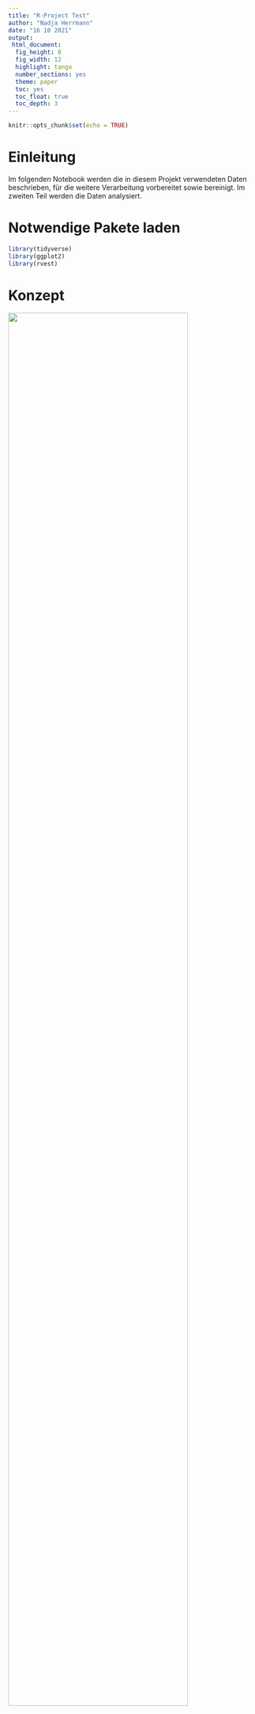 ```yaml
---
title: "R-Project Test"
author: "Nadja Herrmann"
date: "16 10 2021"
output:
 html_document:
  fig_height: 8
  fig_width: 12
  highlight: tango
  number_sections: yes
  theme: paper
  toc: yes
  toc_float: true
  toc_depth: 3
---
```


```r
knitr::opts_chunk$set(echo = TRUE)
```

# Einleitung {.sidebar}

Im folgenden Notebook werden die in diesem Projekt verwendeten Daten beschrieben, für die weitere Verarbeitung vorbereitet sowie bereinigt. Im zweiten Teil werden die Daten analysiert.

# Notwendige Pakete laden

```r
library(tidyverse)
library(ggplot2)
library(rvest)
```

# Konzept

<img src="files/Input_R.png" style="width:85%">


# Datenbeschaffung und Beschreibung

Für das Projekt werden zwei Datensätze aus unterschiedlichen Datenquellen herangezogen. Im folgenden Abschnitt werden diese Datensätze und ihre Eigenschaften genauer beschrieben.

## Mobilitätsdaten (Datensatz 1) 

Google liefert mit dem Datensatz „Mobilitätsbericht“ Informationen dazu, was sich durch die Regelungen 
zur Bekämpfung der Coronakrise hinsichtlich dem Mobilitätsaufkommen geändert hat. In den 
Mobilitätsberichten werden Bewegungstrends nach Region (Bundesland) für verschiedene Kategorien 
dargestellt. Sie zeigen Änderungen für jede Kategorie in einer Region auf. Es wird die Mobilität am Tag 
des Berichts mit der des Referenztags verglichen und die Veränderung wird in Prozent aufgezeigt. Ein 
Referenztag repräsentiert einen normalen Wert für den entsprechenden Wochentag. Der Referenztag 
ist der Medianwert der fünf Wochen vom 3. Januar bis 6. Februar 2020.
Alle Mobilitätsberichte sind nach Orten aufgeschlüsselt und zeigen, wie sich die Zahl der Besuche an 
Orten wie zum Beispiel Lebensmittelgeschäften und Parks verändert hat. Die Daten von Google stehen 
unter dem folgenden [Link](https://www.google.com/covid19/mobility/?hl=de) zur Verfügung.

### Beschreibung der Variablen


| Variable            | Beschreibung    |  
| ------------------- |:---------------:|
|Country region code  |ISO Code         |
|Country region       |Land             |
|sub_region_1         |Bundesland       |
|sub_region_2         |Bundesland Zusatz|
|metro_area           |Keine Einträge|
|iso_3166_2_code      |Keine Einträge|
|census_fips_code     |Keine Einträge|
|place_id             |tbd|
|date                 |Datum|
|retail_and_recreation|Einzelhandel und Erholung|
|grocery_and_pharmacy|Lebensmittel und Apotheken|
|parks | Park (z.B.: Öffentlicher Park, Schloss, Waldgebiete|
|transit_stations |Transitstationen|
|workplaces |Arbeitsstätten|
|residential |Haus und Wohnungen|

## Impfdaten (Datensatz 2)

Die COVID-19-Impfung kann einen Wendepunkt in der Kontrolle der COVID-19-Pandemie darstellen und erfährt daher hohes Maß an öffentlicher Aufmerksamkeit. Einführung und Umsetzung der COVID-19-Impfung gehen mit besonderen Herausforderungen einher, die bei der Impfdatenerfassung zu berücksichtigen sind.

In diesem Kontext ist es Ziel des Projekts "Digitales Impfquoten-Monitoring" (DIM), tagesaktuell und bundesweit die Impfquote zu erfassen und folgend aufbereitet darzustellen. Die Daten stehen 
unter dem folgenden [Link](https://github.com/robert-koch-institut/COVID-19-Impfungen_in_Deutschland) zur Verfügung.

### Beschreibung der Variablen

| Variable      | Beschreibung  |  
| ------------- |:-------------:|
| Impfdatum     | Impfdatum|
| BundeslandID_Impfort| ID 1-16|
| Impfstoff| Name Impfstoff|
| Impfserie|Serie der Impfung|
| Anzahl|Anzahl Geimpfte Personen|

## Bundesland_ID (Anreicherung der Daten)

Da in dem Datensatz der Mobilitätsdaten das Bundesland gegeben ist und in dem Datensatz der Impfdaten lediglich die Bundesland ID gegeben ist, wird zur Zusammenführung dieser beider Datensätze eine Anreicherung der Daten benötigt. Diese Anreicherung ist die Zuordnung der ID zum Bundesland. Die Daten stehen unter dem folgenden Link zur Verfügung: [Link]().


### Datenbeschaffung / Webscraping

```r
url = "https://de.wikipedia.org/wiki/Amtlicher_Gemeindeschl%C3%BCssel"
```

```r
#scraping <- url %>%
#  read_html() %>%
#  html_node(xpath = '//*[@id="mw-content-text"]/div[1]/table/tbody/tr/td[1]/table') %>%
#  html_table(fill = TRUE)
```


```r
#scraping <- scraping %>%
#    as_tibble()
```

```r
#scraping <- 
#    scraping %>%
#    rename(
#      ID = "#",
#      Bundesland = "Land"
#    )
```


```r
#write_csv(scraping,"../Website/Daten_Input/Mapping.csv")
```


### Beschreibung der Variablen

| Variable      | Beschreibung  |  
| ------------- |:-------------:|
| ID            |ID 1-16        |
| Bundesland    |Name Bundesland|


## Bevölkerung

### Beschreibung der Variablen

| Variable      | Beschreibung  |  
| ------------- |:-------------:|
| ID            |ID 1-16        |
| Bundesland    |Name Bundesland|

### Datenbeschaffung / Webscraping

```r
url_second = "https://de.wikipedia.org/wiki/Liste_der_deutschen_Bundesl%C3%A4nder_nach_Bev%C3%B6lkerung"
```

```r
#scraping_second <- url_second %>%
#  read_html() %>%
#  html_node(xpath = '//*[@id="mw-content-text"]/div[1]/table/thead') %>%
#  html_table(fill = TRUE)
```


```r
#scraping_second <- scraping_second %>%
#      as_tibble()
```

```r
#scraping_second <- 
#   scraping_second %>%
#   rename(
#      ID = "#",
#      Bundesland = "Land"
#     )
```


```r
#write_csv(scraping_second,"../Website/Daten_Input/Bundesland_Einwohner.csv")
```

```r
anzahl <- read.csv("../Website/Daten_Input/Bundesland_Einwohner.csv", sep = ",")
```

```r
anzahl <- anzahl %>% 
          rename(Einwohner_2020 = "Einwohner",
                 Bundesland = "Bundesland...Jahr") %>%
          select(Einwohner_2020, Bundesland)
```

```r
anzahl <- anzahl[-1,]
```

```r
anzahl$Bundesland <- gsub('Ã¼', 'ü', anzahl$Bundesland)
anzahl$Bundesland <- gsub('Â', '/', anzahl$Bundesland)
```

```r
anzahl <- anzahl %>% 
          separate(Bundesland, into=c('Bundesland', 'Bundesland2'), sep = '/', extra = "merge") %>% 
          select(Einwohner_2020, Bundesland) %>% 
          mutate_all(funs(gsub("\\.","",.)))
```

# Daten importieren

## Mobilitätsdaten
```r

mobility_report <- read.csv("../Website/Daten_Input/Global_Mobility_Report.csv")
```

## Impfdaten
```r
vaccine_report <-  read.csv("../Website/Daten_Input/Aktuell_Deutschland_Bundeslaender_COVID-19-Impfungen.csv")
```

## Bundesland_ID

```r
id <- read.csv("../Website/Daten_Input/Mapping.csv", sep = ",")
 ```

```r
vaccine <- read.csv("../Website/Daten_Input/germany_vaccinations_by_state.tsv", sep = '\t', header = TRUE)
#Vaccine
```

```r
vaccine_Zeitreihe <- read.csv("../Website/Daten_Input/germany_vaccinations_timeseries_v2.tsv", sep = '\t', header = TRUE)
#Vaccine_Zeitreihe
```



# Datenexploration

## Mobility_report

```r
glimpse(mobility_report)
```

```r
no_cols<- ncol(mobility_report)
#no_cols
```

```r
no_rows<-nrow(mobility_report)
#no_rows
```

Die Mobilitätsdaten bestehen aus `r no_cols` Spalten und `r no_rows` Zeilen.


```r
#is.na(mobility_report)
```

```r
mobility_report %>% 
  select(date) %>% 
  summarise(max = max(date, na.rm = TRUE), min = min(date, na.rm = TRUE)) 
```


```r
no_country <- mobility_report %>% 
              count(country_region_code, sort = TRUE)
##no_country
```

Es werden die Mobilitätsdaten von 135 Ländern in dem Datensatz betrachtet.

```r
top_country <- mobility_report %>% 
              count(country_region, sort = TRUE) %>% 
              slice(1:5)

#top_country
```

Die Länder für die es am meisten Mobilitätsdaten gibt, also die meisten Tage aufgenommen wurden, sind USA, Brasilien, Indien, Türkei und Argentinien.

```r
mobility_report %>% 
  group_by(country_region) %>% 
  summarise(med=mean(retail_and_recreation_percent_change_from_baseline, na.rm = TRUE),
            min=min(retail_and_recreation_percent_change_from_baseline, na.rm = TRUE),
            max=max(retail_and_recreation_percent_change_from_baseline, na.rm = TRUE)) %>%
  arrange(desc(med)) %>% 
  slice(1:5)
```

Wird das Attribut "retail_and_recreation_percent_change_from_baseline" genauer betrachtet fällt auf, dass die Abweichung entgegen des Referenzwertes in den positiven Bereich sowie in den negativen Bereich in den Ländern Yemen, Libya, Niger, Afghanistan und Papua New Guinea sehr hoch ist. Das bedeutet, dass an bestimmten Tagen im Bereich Einzelhandel das Mobilitätsaufkommen sehr hoch entgegen des Referenzwertes oder sehr niedrig war.

```r
mobility_report %>% 
  group_by(country_region) %>% 
  summarise(med=mean(grocery_and_pharmacy_percent_change_from_baseline, na.rm = TRUE),
            min=min(grocery_and_pharmacy_percent_change_from_baseline, na.rm = TRUE),
            max=max(grocery_and_pharmacy_percent_change_from_baseline, na.rm = TRUE)) %>%
  arrange(desc(med)) %>% 
  slice(1:5)
```

Im Vergleich zu der Kategorie Einzelhandel und Freizeit ist in der Kategorie Lebensmittel und Apotheke die Verteilung für die Länder Libya, Mongolia, Ägypten, Burkina Faso und Yemen in den positiven Bereich höher. Bedeutet, dass das Mobilitätsaufkommen im Vergleich zum Referenzwert in den positiven Bereich stark abweicht und die Bewohner in dieser Kategorie trotz Corona vermehrt unterwegs waren.


```r
mobility_report %>% 
  group_by(country_region) %>% 
  summarise(med=mean(workplaces_percent_change_from_baseline, na.rm = TRUE),
            min=min(workplaces_percent_change_from_baseline, na.rm = TRUE),
            max=max(workplaces_percent_change_from_baseline, na.rm = TRUE)) %>%
  arrange(desc(med)) %>% 
  slice(1:5)
```

Ein anderes extrem ist bei der Kategorie Arbeitsstätte zu beobachten. Über den gesamten Betrachtungszeitraum scheint im Mittel die Anzahl der Besuche am Arbeitsplatz relativ gering bzw im negativen Bereich zu sein. Insbesondere in Burkina Faso scheint die Anzahl der Besuche zu Arbeitsstätten über den Betrachtungszeitraum hinweg einen negativen Trend zu haben.
+
```r
mobility_report %>%
    select(date, workplaces_percent_change_from_baseline, country_region) %>%
    arrange((workplaces_percent_change_from_baseline)) %>% 
    top_n(5)
```

```r
ggplot(mobility_report %>% filter(country_region == "Yemen" | country_region == "Libya"| country_region == "Niger"), 
       aes(x = retail_and_recreation_percent_change_from_baseline)) + geom_histogram(binwidth = 25) + facet_wrap(~ country_region)
```


## Impfdaten


```r
glimpse(vaccine_report)
```

```r
names(vaccine_report)
```


```r
no_rows_vaccine<-nrow(vaccine_report)
#no_rows
```

```r
no_cols_vaccine<- ncol(vaccine_report)
#no_cols
```

Die Impfdaten bestehen aus `r no_cols_vaccine` Spalten und `r no_rows_vaccine` Zeilen. Der Datensatz enthält Informationen über das Impfdatum, das Bundesland in welchem die Impfung verabreicht wurde, den geimpften Impfstoff und die Serie aus welcher der Impfstoff vorliegt und die Anzahl der verabreichten Impfdosen.

```r
vaccine_report %>% 
  select(Impfdatum) %>% 
  summarise(max = max(Impfdatum, na.rm = TRUE), min = min(Impfdatum, na.rm = TRUE)) 
```


```r
vaccine_report %>% 
  count(BundeslandId_Impfort) 
```

```r
vaccine_report %>% 
  count(Impfstoff)
```

```r
vaccine_report %>% 
  select(Impfdatum, Anzahl) %>% 
  arrange((Anzahl)) %>% 
    top_n(5)
```

```r
vaccine_report %>% 
  select(Anzahl, Impfdatum, BundeslandId_Impfort) %>% 
  arrange(desc(Anzahl)) %>% 
  slice(1:10)
```

```r
vaccine_report %>% 
  select(Anzahl, Impfdatum, BundeslandId_Impfort) %>%
  arrange((Anzahl)) %>% 
  slice(1:10)
```

# Datenbereinigung und Vorbereitung

Die Datenqualität ist der wichtigste Aspekt zur optimalen und fehlerfreien Auswertung der Daten. 
Aufgrund dessen wird eine Datenvorverarbeitung in Form einer Reduzierung der Datenmenge durch 
das Eliminieren irrelevanter, fehlerhafter, doppelter, inkonsistenter, ungenauer als auch falsch 
formatierter Daten durchgeführt. In den folgenden Kapiteln wird sowohl die Bereinigung der beiden 
Datensätze als auch die Erstellung neuer, für die 
Datenauswertung relevanter Tabellen, schrittweise erläutert.

## Mobility_report


```r
mobility_germany <- mobility_report %>% 
          filter(country_region_code %in% c("DE"))
```


```r
excluded_vars <- c("sub_region_2", "metro_area", "census_fips_code", "place_id")

mobility_germany <- select(mobility_germany, -excluded_vars)
```

```r
is.na(mobility_germany)
```

```r
mobility_germany %>% 
  group_by(sub_region_1) %>%
  count(sub_region_1)
```

```r
mobility_germany$sub_region_1 <- gsub('Ã¼', 'ü', mobility_germany$sub_region_1)
#mobility_germany
```

```r
mobility_germany <- mobility_germany %>% 
      filter(sub_region_1 != "")
```

```r
mobility_germany <- mobility_germany %>% 
      rename(sub_region = "sub_region_1",
             iso_code = "iso_3166_2_code",
             retail_and_recreation = "retail_and_recreation_percent_change_from_baseline",
             grocery_and_pharmacy = "grocery_and_pharmacy_percent_change_from_baseline",
             parks = "parks_percent_change_from_baseline",
             transit_stations = "transit_stations_percent_change_from_baseline",
             workplaces = "workplaces_percent_change_from_baseline",
             residential = "residential_percent_change_from_baseline")
```

## Vaccine_report

```r
vaccine_report <- vaccine_report %>% 
              rename(date = "Impfdatum")
```

```r
names(vaccine_report)
```


```r
vaccine_report <- vaccine_report %>% 
                  rename(ID = "BundeslandId_Impfort")
```

```r
id$Bundesland <- gsub('Ã¼', 'ü', id$Bundesland)
```

```r
names(id)
```


```r
vaccine_report <- left_join(vaccine_report, id, by = c("ID"))
```

```r
glimpse(vaccine_report)
```


## Zusammenführung der Datensätze

```r
mobility_vaccine <- merge(vaccine_report, mobility_germany, by.x=c("date", "Bundesland"), by.y=c("date", "sub_region"))
```

```r
write.csv(mobility_vaccine, "../Website/Daten_Output/Mobility_vaccine.csv")
```

# Analyse der Daten

